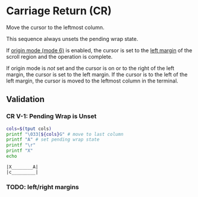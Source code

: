 
# Carriage Return (CR)

<VTSequence sequence="CR" />

Move the cursor to the leftmost column.

This sequence always unsets the pending wrap state.

If [origin mode (mode 6)](#TODO) is enabled, the cursor is set to the
[left margin](#TODO) of the scroll region and the operation is complete.

If origin mode is _not_ set and the cursor is on or to the right of the
left margin, the cursor is set to the left margin. If the cursor is to the left
of the left margin, the cursor is moved to the leftmost column in the terminal.

## Validation

### CR V-1: Pending Wrap is Unset

```bash
cols=$(tput cols)
printf "\033[${cols}G" # move to last column
printf "A" # set pending wrap state
printf "\r"
printf "X"
echo
```

```
|X________A|
|c_________|
```

### TODO: left/right margins
